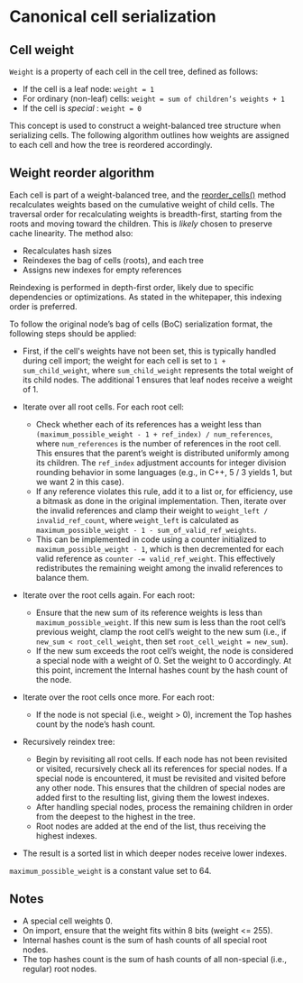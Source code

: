 
# Canonical cell serialization

## Cell weight

`Weight` is a property of each cell in the cell tree, defined as follows:

- If the cell is a leaf node: `weight = 1`
- For ordinary (non-leaf) cells: `weight = sum of children’s weights + 1`
- If the cell is _special_ : `weight = 0`

This concept is used to construct a weight-balanced tree structure when serializing cells. The following algorithm outlines how weights are assigned to each cell and how the tree is reordered accordingly.

## Weight reorder algorithm

Each cell is part of a weight-balanced tree, and the [reorder_cells()](https://github.com/ton-blockchain/ton/blob/15088bb8784eb0555469d223cd8a71b4e2711202/crypto/vm/boc.cpp#L249) method recalculates weights based on the cumulative weight of child cells.
The traversal order for recalculating weights is breadth-first, starting from the roots and moving toward the children. This is _likely_ chosen to preserve cache linearity.
The method also:

- Recalculates hash sizes
- Reindexes the bag of cells (roots), and each tree
- Assigns new indexes for empty references

Reindexing is performed in depth-first order, likely due to specific dependencies or optimizations. As stated in the whitepaper, this indexing order is preferred.

To follow the original node’s bag of cells (BoC) serialization format, the following steps should be applied:

- First, if the cell's weights have not been set, this is typically handled during cell import; the weight for each cell is set to `1 + sum_child_weight`, where `sum_child_weight` represents the total weight of its child nodes. The additional 1 ensures that leaf nodes receive a weight of 1.

- Iterate over all root cells. For each root cell:
  - Check whether each of its references has a weight less than `(maximum_possible_weight - 1 + ref_index) / num_references`, where `num_references` is the number of references in the root cell. This ensures that the parent’s weight is distributed uniformly among its children. The `ref_index` adjustment accounts for integer division rounding behavior in some languages (e.g., in C++, 5 / 3 yields 1, but we want 2 in this case).
  - If any reference violates this rule, add it to a list or, for efficiency, use a bitmask as done in the original implementation. Then, iterate over the invalid references and clamp their weight to `weight_left / invalid_ref_count`, where `weight_left` is calculated as `maximum_possible_weight - 1 - sum_of_valid_ref_weights`.
  - This can be implemented in code using a counter initialized to `maximum_possible_weight - 1`, which is then decremented for each valid reference as `counter -= valid_ref_weight`. This effectively redistributes the remaining weight among the invalid references to balance them.

- Iterate over the root cells again. For each root:
  - Ensure that the new sum of its reference weights is less than `maximum_possible_weight`. If this new sum is less than the root cell’s previous weight, clamp the root cell’s weight to the new sum (i.e., if `new_sum < root_cell_weight`, then set `root_cell_weight = new_sum`).
  - If the new sum exceeds the root cell’s weight, the node is considered a special node with a weight of 0. Set the weight to 0 accordingly. At this point, increment the Internal hashes count by the hash count of the node.

- Iterate over the root cells once more. For each root:
  - If the node is not special (i.e., weight > 0), increment the Top hashes count by the node’s hash count.

- Recursively reindex tree:
  - Begin by revisiting all root cells. If each node has not been revisited or visited, recursively check all its references for special nodes. If a special node is encountered, it must be revisited and visited before any other node. This ensures that the children of special nodes are added first to the resulting list, giving them the lowest indexes.
  - After handling special nodes, process the remaining children in order from the deepest to the highest in the tree.
  - Root nodes are added at the end of the list, thus receiving the highest indexes.

- The result is a sorted list in which deeper nodes receive lower indexes.

`maximum_possible_weight` is a constant value set to 64.

## Notes

- A special cell weights 0.
- On import, ensure that the weight fits within 8 bits (weight \<= 255).
- Internal hashes count is the sum of hash counts of all special root nodes.
- The top hashes count is the sum of hash counts of all non-special (i.e., regular) root nodes.

<Feedback />
